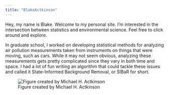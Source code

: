 ```yaml
---
title: "BlakeActkinson"
---
```


Hey, my name is Blake. Welcome to my personal site. I'm interested in the intersection between statistics and environmental science. Feel free to click around and explore.

:::: {layout="[ 40, 60 ]"}

::: {#first-column}

In graduate school, I worked on developing statistical methods for analyzing air pollution measurements taken from instruments on things that were moving, such as cars. While it may not seem obvious, analyzing these measurements gets pretty complicated since they vary in both time and space. I had a lot of fun writing an algorithm that could tackle these issues and called it State-Informed Background Removal, or SIBaR for short. 
:::

::: {#second-column}
![Figure created by Michael H. Actkinson](Transition_Figure.jpg)
:::

::::
